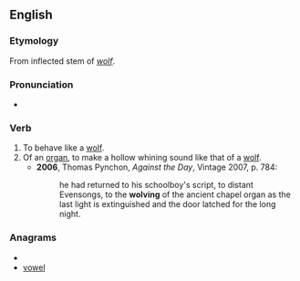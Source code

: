 ==English==

===Etymology===
From inflected stem of ''[[wolf]]''.

===Pronunciation===
* {{IPA|/wʊlv/}}

===Verb===
{{en-verb|wolv|es}}

# To behave like a [[wolf]].
# Of an [[organ]], to make a hollow whining sound like that of a [[wolf]].
#* '''2006''', Thomas Pynchon, ''Against the Day'', Vintage 2007, p. 784:
#*: he had returned to his schoolboy's script, to distant Evensongs, to the '''wolving''' of the ancient chapel organ as the last light is extinguished and the door latched for the long night.

===Anagrams===
* {{alphagram|elovw}}
* [[vowel#English|vowel]]